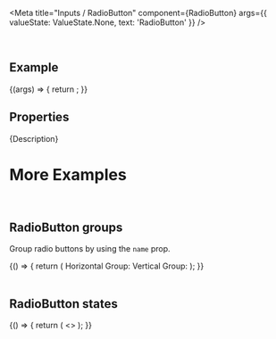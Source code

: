 
<Meta
  title="Inputs / RadioButton"
  component={RadioButton}
  args={{
    valueState: ValueState.None,
    text: 'RadioButton'
  }}
/>

<DocsHeader />

<br />

## Example

<Canvas>
  <Story name="Default">
    {(args) => {
      return <RadioButton {...args} />;
    }}
  </Story>
</Canvas>

## Properties

<ArgsTableWithNote story="." />

<Markdown>{Description}</Markdown>

# More Examples

<br />

## RadioButton groups

Group radio buttons by using the `name` prop.

<Canvas>
  <Story name="RadioButton groups">
    {() => {
      return (
        <FlexBox style={{ width: '600px' }} justifyContent={FlexBoxJustifyContent.SpaceBetween}>
          <FlexBox alignItems={FlexBoxAlignItems.Center}>
            <Label>Horizontal Group: </Label>
            <RadioButton name="GroupA" text="Option A" />
            <RadioButton name="GroupA" text="Option B" />
            <RadioButton name="GroupA" text="Option C" />
          </FlexBox>
          <FlexBox direction={FlexBoxDirection.Column}>
            <Label>Vertical Group: </Label>
            <RadioButton name="GroupB" text="Neutral" valueState={ValueState.None} />
            <RadioButton name="GroupB" text="Warning" valueState={ValueState.Warning} />
            <RadioButton name="GroupB" text="Critical" valueState={ValueState.Error} />
          </FlexBox>
        </FlexBox>
      );
    }}
  </Story>
</Canvas>

<br />
<br />

## RadioButton states

<Canvas>
  <Story name="RadioButton states">
    {() => {
      return (
        <>
          <RadioButton text="Error" valueState={ValueState.Error} />
          <RadioButton text="Warning" valueState={ValueState.Warning} />
          <RadioButton text="Disabled" disabled checked />
          <RadioButton text="Readonly" readonly checked />
          <RadioButton text="Error disabled" disabled valueState={ValueState.Error} checked />
          <RadioButton text="Warning disabled " disabled valueState={ValueState.Warning} checked />
          <RadioButton text="Error readonly" readonly valueState={ValueState.Error} checked />
          <RadioButton text="Warning readonly" readonly valueState={ValueState.Warning} checked />
        </>
      );
    }}
  </Story>
</Canvas>

<Footer />
